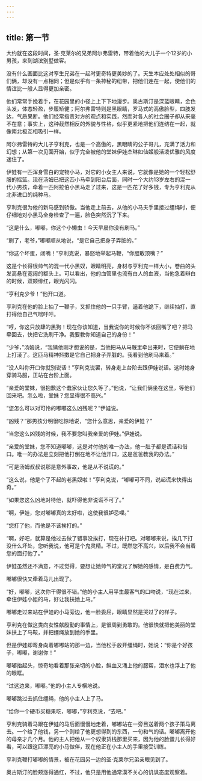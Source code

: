 ```yaml
---
---
---
```

title: 第一节
---




大约就在这段时间，圣·克莱尔的兄弟阿尔弗雷特，带着他的大儿子一个12岁的小男孩，来到湖滨别墅做客。

没有什么画面比这对孪生兄弟在一起时更奇特更美妙的了。天生本应处处相似的哥们俩，却没有一点相同；但是似乎有一条神秘的纽带，把他们连在一起，使他们的情谊比一般人显得更加亲密。

他们常常手挽着手，在花园里的小径上上下下地漫步。奥古斯汀是深蓝眼睛，金色头发，体态轻盈，步履矫健；阿尔弗雷特则是黑眼睛，罗马式的高傲脸型，四肢发达，气质果断。他们经常指责对方的观点和实践，然而对各人的社会圈子却从来毫不在意；事实上，这种截然相反的外貌与性格，似乎更紧地把他们连结在一起，就像南北极互相吸引一样。

阿尔弗雷特的大儿子亨利克，也是一个高傲的，黑眼睛的公子哥儿，充满了活力和幻想；从第一次见面开始，似乎完全被他的堂妹伊娃杰琳如仙姬般活泼优雅的风度迷住了。

伊娃有一匹浑身雪白的宠物小马，对它的小女主人来说，它就像是她的一个轻松舒服的摇篮。现在汤姆已把这匹小马牵到阳台后面，同时一个大约13岁左右的混一代小男孩，牵着一匹阿拉伯小黑马走了过来，这是一匹花了好多钱，专为亨利克从北非进口的纯种马。

亨利克很为他的新马感到骄傲。当他走上前去，从他的小马夫手里接过缰绳时，便仔细地对小黑马全身检查了一遍，脸色突然沉了下来。

“这是什么，嘟嘟，你这个小懒虫！今天早晨你没有刷马。”

“刷了，老爷，”嘟嘟顺从地说，“是它自己把身子弄脏的。”

“你这个坏蛋，闭嘴！”亨利克说，暴怒地举起马鞭，“你胆敢顶嘴？”

这是个长得很帅气的混一代小黑奴，眼睛明亮，身材与亨利克一样大小，卷曲的头发高悬在宽阔的额头上。可以看出，他的血管里也流有白人的血液，当他急着辩白的时候，双颊绯红，眼光闪闪。

“亨利克少爷！”他开口道。

亨利克在他的脸上抽了一鞭子，又抓住他的一只手臂，逼着他跪下，继续抽打，直打得他自己气喘吁吁。

“哼，你这只放肆的黑狗！现在你该知道，当我说你的时候你不该回嘴了吧？把马牵回去，快把它洗刷干净。我要教你知道自己的身份！”

“少爷，”汤姆说，“我猜他刚才想说的是，当他把马从马厩里牵出来时，它便躺在地上打滚了。这匹马精神抖擞是它自己把身子弄脏的。我看到他刷马来着。”

“没人叫你开口你就别说话！”亨利克说罢，转身走上台阶去跟伊娃说话。这时她身穿骑马服，正站在台阶上面。

“亲爱的堂妹，很抱歉这个蠢家伙让您久等了。”他说，“让我们俩坐在这里，等他们回来吧。怎么啦，堂妹？您显得很不高兴。”

“您怎么可以对可怜的嘟嘟这么凶残呢？”伊娃说。

“凶残？”那男孩分明很吃惊地说，“您什么意思，亲爱的伊娃？”

“当您这么凶残的时候，我不要您叫我亲爱的伊娃。”伊娃说。

“亲爱的堂妹，您不知道嘟嘟，这是对付他的唯一办法，他一肚子都是谎话和借口。唯一的办法是立刻把他打倒在地不让他开口，这是爸爸教我的办法。”

“可是汤姆叔叔说那是意外事故，他是从不说谎的。”

“这么说，他是个了不起的老黑奴啦！”亨利克说，“嘟嘟可不同，说起谎来快得出奇。”

“如果您这么凶地对待他，就吓得他非说谎不可了。”

“啊，伊娃，您对嘟嘟真的太好啦，这使我很妒忌哩。”

“您打了他，而他是不该挨打的。”

“啊，好吧，就算是他过去做了错事没挨打，现在补打吧。对嘟嘟来说，挨几下打没什么坏处，您听我说，他可是个鬼灵精。不过，既然您不高兴，以后我不会当着您的面打他了。”

伊娃虽然还不满意，不过觉得，要想让她帅气的堂兄了解她的感情，是白费力气。

嘟嘟很快又牵着马儿出现了。

“好，嘟嘟，这次你干得很不错。”他的小主人用平生最客气的口吻说，“现在过来，牵住伊娃小姐的马，好让我扶她上马。”

嘟嘟走过来站在伊娃的小马旁边，他一脸委屈，眼睛显然是哭过了的样子。

亨利克在做这类向女性献殷勤的事情上，是很周到勇敢的。他很快就把他美丽的堂妹扶上了马鞍，并把缰绳放到她的手里。

但是伊娃却弯身向着嘟嘟站的那一边，当他松手放开缰绳时，她说：“你是个好孩子，嘟嘟，谢谢你！”

嘟嘟抬起头，惊奇地看着那张亲切的小脸，鲜血又涌上他的腮帮，泪水也浮上了他的眼眶。

“过这边来，嘟嘟。”他的小主人专横地说。

嘟嘟跳过去抓住缰绳，他的小主人上了马。

“给你一个硬币买糖果吃，嘟嘟，”亨利克说，“去吧。”

亨利克骑着马跟在伊娃的马后面慢慢地走着，嘟嘟站在一旁目送着两个孩子策马离去。一个给了他钱，另一个则给了他更想得到的东西，一句和气的话。嘟嘟离开他的母亲才几个月。他的主人把他从一个奴隶货栈那里买来，因为他的脸蛋儿长得好看，可以跟这匹漂亮的小马做伴，现在他正在小主人的手里接受训练。

亨利克鞭打嘟嘟的情景，被在花园另一边的圣·克莱尔兄弟亲眼见到了。

奥古斯汀的脸颊涨得通红，不过，他只是用他通常漠不关心的讥讽态度观察着。